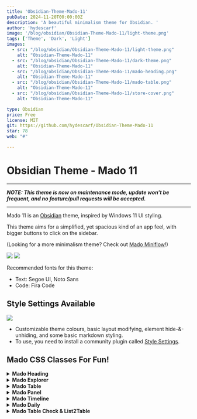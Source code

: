 ```yaml
---
title: 'Obsidian-Theme-Mado-11'
pubDate: 2024-11-20T00:00:00Z
description: 'A beautiful minimalism theme for Obsidian. '
author: 'hydescarf'
image: '/blog/obsidian/Obsidian-Theme-Mado-11/light-theme.png'
tags: ['Theme', 'Dark', 'Light']
images:
  - src: "/blog/obsidian/Obsidian-Theme-Mado-11/light-theme.png"
    alt: "Obsidian-Theme-Mado-11"
  - src: "/blog/obsidian/Obsidian-Theme-Mado-11/dark-theme.png"
    alt: "Obsidian-Theme-Mado-11"
  - src: "/blog/obsidian/Obsidian-Theme-Mado-11/mado-heading.png"
    alt: "Obsidian-Theme-Mado-11"
  - src: "/blog/obsidian/Obsidian-Theme-Mado-11/mado-table.png"
    alt: "Obsidian-Theme-Mado-11"
  - src: "/blog/obsidian/Obsidian-Theme-Mado-11/store-cover.png"
    alt: "Obsidian-Theme-Mado-11"

type: Obsidian
price: Free
license: MIT
git: https://github.com/hydescarf/Obsidian-Theme-Mado-11
star: 78
web: "#"

---
```


# Obsidian Theme - Mado 11  

---  

**_NOTE: This theme is now on maintenance mode, update won't be frequent, and no feature/pull requests will be accepted._**  

---
   
Mado 11 is an [Obsidian](https://obsidian.md/) theme, inspired by Windows 11 UI styling.

This theme aims for a simplified, yet spacious kind of an app feel, with bigger buttons to click on the sidebar.

(Looking for a more minimalism theme? Check out [Mado Miniflow](https://github.com/hydescarf/Obsidian-Theme-Mado-Miniflow)!)

![](/blog/obsidian/Obsidian-Theme-Mado-11//light-theme.png)
![](/blog/obsidian/Obsidian-Theme-Mado-11//dark-theme.png)

Recommended fonts for this theme:
- Text: Segoe UI, Noto Sans
- Code: Fira Code


## Style Settings Available

![](/blog/obsidian/Obsidian-Theme-Mado-11//stylesettings.png)

- Customizable theme colours, basic layout modifying, element hide-&-unhiding, and some basic markdown styling.
- To use, you need to install a community plugin called [Style Settings](https://github.com/mgmeyers/obsidian-style-settings).


## Mado CSS Classes For Fun!
<details>
<summary><b>Mado Heading</b></summary>

![](/blog/obsidian/Obsidian-Theme-Mado-11//mado-heading.png)

```
cssclass: mado-heading
```

</details>
<details>
<summary><b>Mado Explorer</b></summary>

![](/blog/obsidian/Obsidian-Theme-Mado-11//mado-explorer.png)

```
cssclass: mado-explorer
```

When placed onto the sidebar, it will become exactly like how File Explorer would look like. A.k.a. pseudo-File Explorer!
There are rules for this to work:

```
1. You may only use <a>(link), <h1>(h1 heading) and <li>(list) in the note.
2. <a> will act as first level file title.
3. <h1> will act as first level folder title.
4. <li> will act as first level folder's children, where its contents should fill with just <a>, and itself should be placed below <h1>.
5. Second level folder, or nested <li>, is not possible.
6. For <h1> to be foldable, you have to enable the foldable option in the settings.
7. To make a solo-file below a folder list, use an empty <h1> to act as a separator.
```

Example:

```
[[File 1]]
[[File 2]]
# Folder 1
- [[Listed File 1]]
- [[Listed File 2]]
[[File 3]]
```

</details>
<details>
<summary><b>Mado Table</b></summary>

![](/blog/obsidian/Obsidian-Theme-Mado-11//mado-table.png)

```
cssclass: mado-table
``` 

```
cssclass: mado-table (special styling)
cssclass: mado-table-XXX (special styling with XXX being the options)
cssclass: mado-table-XXX, mado-table-XXX (special styling with multiple options)
```

```
Options:
mado-table-auto (auto-widen table size by its contents and center it)
mado-table-normal (no special styling, include this if you wish to use other options without special styling)

mado-table-stripe, mado-table-border (stripe/border design)
mado-table-left, mado-table-right, mado-table-top, mado-table-bottom (define table-header position)
mado-table-topless (remove table-header position on the top)
```

</details>
<details>
<summary><b>Mado Panel</b></summary>

![](/blog/obsidian/Obsidian-Theme-Mado-11//mado-panel.png)

```
cssclass: mado-panel
```

```
cssclass: mado-panel (transform all lists into panels)
cssclass: mado-panel-XXX (XXX being the options)
cssclass: mado-panel-XXX, mado-panel-XXX (including more options, in this case, only `auto` is available as an extra)

Options:
mado-panel-list (long and thin size, lists can be nested)
mado-panel-list-rightbox (the position of the checkbox in a list will be placed on the right instead of left)
mado-panel-small, mado-panel-medium, mado-panel-large, mado-panel-long, mado-panel-short (define fixed-size, lists cannot be nested)
mado-panel-auto (maintain the minimum fixed-size of above, while auto-widen based on its contents, not applicable to mado-panel-list)
mado-panel-link (turns link into a full button. Must not mix with plain text inside a single list)
```

Rule:

```
1. Only <li>(list) will turn into panel.
2. The list can consist of <a>(link) or "[]"(Checkbox), or plain text.
```
Callout version is also available if you need only one part of the list to become panel.
Options in callout version can be chained directly. (Only `auto` and `link` are currently available to be chained)
Example:

```
> [!mado-panel-small-auto]
> - Listing
```

</details>
<details>
<summary><b>Mado Timeline</b></summary>

![](/blog/obsidian/Obsidian-Theme-Mado-11//mado-timeline.png)

```
cssclass: mado-timeline
```

</details>
<details>
<summary><b>Mado Daily</b></summary>

![](/blog/obsidian/Obsidian-Theme-Mado-11//mado-daily.png)

```
cssclass: mado-daily
```

Feel like logging into a game to turn in for daily bonus? Well, now you can with this manual-stamp daily!
You can set the reward for every 2nd and 5th day, and then start filling in with any value or emoji in the empty cells. The reward will mark as checked when the previous cell is filled in.
Also, adding in another cssclass `mado-table` will give it a better looking, optional of course!

</details>
<details>
<summary><b>Mado Table Check & List2Table</b></summary>

![](/blog/obsidian/Obsidian-Theme-Mado-11//mado-table-check.png)

Stamp a checkmark by manually using "strikethrough" (`~~~~`/`<del></del>`) inside the block, either on the value or beside the value!

```
cssclass: mado-table-check
```

Don't like manually stamping? Then try out callout `mado-list2table`! By turning a list of checklists into a pseudo-table, you can now mark a check on the block by directly clicking onto it!

```
> [!mado-list2table]
> - Title
>   - [ ] Checkboxes
>   - [ ] Checkboxes
```

</details>

